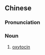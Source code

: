 {{also|催产素}}
==Chinese==
{{zh-forms|s=催产素|type=21}}
{{wikipedia|lang=zh}}

===Pronunciation===
{{zh-pron
|m=cuīchǎnsù
|c=ceoi1 caan2 sou3
|cat=n
}}

===Noun===
{{zh-noun}}

# {{lb|zh|hormone}} [[oxytocin]]